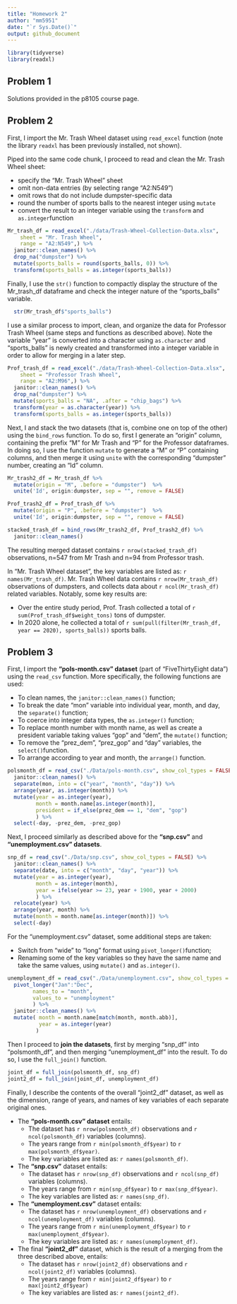 ```yaml
---
title: "Homework 2"
author: "mm5951"
date: "`r Sys.Date()`"
output: github_document
---
```


```r
library(tidyverse)
library(readxl)
```

## Problem 1
Solutions provided in the p8105 course page.

## Problem 2
First, I import the Mr. Trash Wheel dataset using `read_excel` function (note the library `readxl` has been previously installed, not shown).

Piped into the same code chunk, I proceed to read and clean the Mr. Trash Wheel sheet:

* specify the "Mr. Trash Wheel" sheet
* omit non-data entries (by selecting range "A2:N549")
* omit rows that do not include dumpster-specific data
* round the number of sports balls to the nearest integer using `mutate`
* convert the result to an integer variable using the `transform` and `as.integer`function

```r
Mr_trash_df = read_excel("./data/Trash-Wheel-Collection-Data.xlsx",
    sheet = "Mr. Trash Wheel",
    range = "A2:N549",) %>% 
  janitor::clean_names() %>% 
  drop_na("dumpster") %>% 
  mutate(sports_balls = round(sports_balls, 0)) %>% 
  transform(sports_balls = as.integer(sports_balls)) 
```

Finally, I use the `str()` function to compactly display the structure of the Mr_trash_df dataframe and check the integer nature of the "sports_balls" variable.

```r
  str(Mr_trash_df$"sports_balls")
```

I use a similar process to import, clean, and organize the data for Professor Trash Wheel (same steps and functions as described above). Note the variable "year" is converted into a character using `as.character` and "sports_balls" is newly created and transformed into a integer variable in order to allow for merging in a later step.

```r
Prof_trash_df = read_excel("./data/Trash-Wheel-Collection-Data.xlsx",
    sheet = "Professor Trash Wheel",
    range = "A2:M96",) %>%  
  janitor::clean_names() %>% 
  drop_na("dumpster") %>% 
  mutate(sports_balls = "NA", .after = "chip_bags") %>% 
  transform(year = as.character(year)) %>% 
  transform(sports_balls = as.integer(sports_balls)) 
```

Next, I and stack the two datasets (that is, combine one on top of the other) using the `bind_rows` function. To do so, first I generate an "origin" column, containing the prefix "M" for Mr Trash and "P" for the Professor dataframes. In doing so, I use the function `mutate` to generate a "M" or "P" containing columns, and then merge it using `unite` with the corresponding "dumpster" number, creating an "Id" column.

```r
Mr_trash2_df = Mr_trash_df %>% 
  mutate(origin = "M", .before = "dumpster")  %>% 
  unite('Id', origin:dumpster, sep = "", remove = FALSE)

Prof_trash2_df = Prof_trash_df %>% 
  mutate(origin = "P", .before = "dumpster")  %>% 
  unite('Id', origin:dumpster, sep = "", remove = FALSE)

stacked_trash_df = bind_rows(Mr_trash2_df, Prof_trash2_df) %>% 
  janitor::clean_names()
```

The resulting merged dataset contains `r nrow(stacked_trash_df)` observations, n=547 from Mr Trash and n=94 from Professor trash.

In "Mr. Trash Wheel dataset", the key variables are listed as: `r names(Mr_trash_df)`. Mr. Trash Wheel data contains `r nrow(Mr_trash_df)` observations of dumpsters, and collects data about `r ncol(Mr_trash_df)` related variables. Notably, some key results are:

* Over the entire study period, Prof. Trash collected a total of `r sum(Prof_trash_df$weight_tons)` tons of dumpster.
* In 2020 alone, he collected a total of `r sum(pull(filter(Mr_trash_df, year == 2020), sports_balls))` sports balls.


## Problem 3

First, I import the **"pols-month.csv" dataset** (part of "FiveThirtyEight data") using the `read_csv` function. More specifically, the following functions are used:

* To clean names, the `janitor::clean_names()` function;
* To break the date "mon" variable into individual year, month, and day, the `separate()` function;
* To coerce into integer data types, the `as.integer()` function;
* To replace month number with month name, as well as create a president variable taking values "gop" and "dem", the `mutate()` function;
* To remove the "prez_dem", "prez_gop" and "day" variables, the `select()`function.
* To arrange according to year and month, the `arrange()` function.

```r
polsmonth_df = read_csv("./Data/pols-month.csv", show_col_types = FALSE) %>%
  janitor::clean_names() %>%
  separate(mon, into = c("year", "month", "day")) %>%
  arrange(year, as.integer(month)) %>%
  mutate(year = as.integer(year),
         month = month.name[as.integer(month)],
         president = if_else(prez_dem == 1, "dem", "gop")
         ) %>%
  select(-day, -prez_dem, -prez_gop)
```

Next, I proceed similarly as described above for the **"snp.csv"** and **"unemployment.csv" datasets**.

```r
snp_df = read_csv("./Data/snp.csv", show_col_types = FALSE) %>%
  janitor::clean_names() %>%
  separate(date, into = c("month", "day", "year")) %>%
  mutate(year = as.integer(year),
         month = as.integer(month),
         year = ifelse(year >= 23, year + 1900, year + 2000)
         ) %>%
  relocate(year) %>%
  arrange(year, month) %>%
  mutate(month = month.name[as.integer(month)]) %>%
  select(-day)
```

For the "unemployment.csv" dataset, some additional steps are taken:

* Switch from “wide” to “long” format using `pivot_longer()`function; 
* Renaming some of the key variables so they have the same name and take the same values, using `mutate()` and `as.integer()`.

```r
unemployment_df = read_csv("./Data/unemployment.csv", show_col_types = FALSE) %>%
  pivot_longer("Jan":"Dec",
        names_to = "month",
        values_to = "unemployment"
        ) %>%
  janitor::clean_names() %>%
  mutate( month = month.name[match(month, month.abb)],
          year = as.integer(year)
         )
```

Then I proceed to **join the datasets**, first by merging "snp_df" into "polsmonth_df", and then merging "unemployment_df" into the result. To do so, I use the `full_join()` function.

```r
joint_df = full_join(polsmonth_df, snp_df)
joint2_df = full_join(joint_df, unemployment_df)
```

Finally, I describe the contents of the overall "joint2_df" dataset, as well as the dimension, range of years, and names of key variables of each separate original ones.

* The **"pols-month.csv" dataset** entails:
    -   The dataset has `r nrow(polsmonth_df)` observations and `r ncol(polsmonth_df)` variables (columns).
    -   The years range from `r min(polsmonth_df$year)` to `r max(polsmonth_df$year)`.
    -   The key variables are listed as: `r names(polsmonth_df)`.

* The **"snp.csv"** dataset entails:
    -   The dataset has `r nrow(snp_df)` observations and `r ncol(snp_df)` variables (columns).
    -   The years range from `r min(snp_df$year)` to `r max(snp_df$year)`.
    -   The key variables are listed as:  `r names(snp_df)`.

* The **"unemployment.csv"** dataset entails:
    -   The dataset has `r nrow(unemployment_df)` observations and `r ncol(unemployment_df)` variables (columns).
    -   The years range from `r min(unemployment_df$year)` to `r max(unemployment_df$year)`.
    -   The key variables are listed as:  `r names(unemployment_df)`.

* The final **"joint2_df"** dataset, which is the result of a merging from the three described above, entails:
    -   The dataset has `r nrow(joint2_df)` observations and `r ncol(joint2_df)` variables (columns).
    -   The years range from `r min(joint2_df$year)` to `r max(joint2_df$year)`
    -   The key variables are listed as:  `r names(joint2_df)`.

